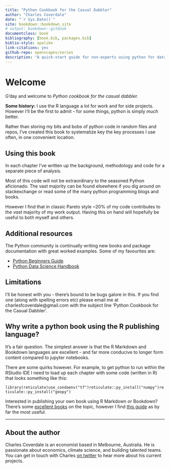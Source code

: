 ```yaml
---
title: "Python Cookbook for the Casual Dabbler"
author: "Charles Coverdale"
date: "`r Sys.Date()`"
site: bookdown::bookdown_site
# output: bookdown::gitbook
documentclass: book
bibliography: [book.bib, packages.bib]
biblio-style: apalike
link-citations: yes
github-repo: openscapes/series
description: "A quick-start guide for non-experts using python for data analysis."
---
```


# Welcome {#welcome}

G'day and welcome to *Python cookbook for the casual dabbler.*

**Some history:** I use the R language a lot for work and for side projects. However I'll be the first to admit - for some things, python is simply *much* better.

Rather than storing my bits and bobs of python code in random files and repos, I've created this book to systematize key the key processes I use often, in one convenient location.

##  Using this book

In each chapter I've written up the background, methodology and code for a separate piece of analysis.

Most of this code will not be extraordinary to the seasoned Python aficionado. The vast majority can be found elsewhere if you dig around on stackexchange or read some of the many python programming blogs and books.

However I find that in classic Pareto style \~20% of my code contributes to the *vast* majority of my work output. Having this on hand will hopefully be useful to both myself and others.

##  Additional resources

The Python community is continually writing new books and package documentation with great worked examples. Some of my favourites are:

-   [Python Beginners Guide](https://wiki.python.org/moin/BeginnersGuide/Programmers)
-   [Python Data Science Handbook](https://jakevdp.github.io/PythonDataScienceHandbook/)

## Limitations

I'll be honest with you - there's bound to be bugs galore in this. If you find one (along with spelling errors etc) please email me at charlesfcoverdale\@gmail.com with the subject line 'Python Cookbook for the Casual Dabbler'.\

## Why write a python book using the R publishing language?

It's a fair question. The simplest answer is that the R Markdown and Bookdown languages are excellent - and far more conducive to longer form content compared to jupyter notebooks.

There are some quirks however. For example, to get python to run within the RStudio IDE I need to load up each chapter with some code (written in R) that looks something like this:

`library(reticulate)use_condaenv("tf")reticulate::py_install("numpy")reticulate::py_install("geopy")`

Interested in publishing your own book using R Markdown or Bookdown? There's some [excellent books](https://bookdown.org/yihui/rmarkdown/) on the topic, however I find [this guide](https://jules32.github.io/bookdown-tutorial/setup.html#moving-forward) as by far the most useful.

------------------------------------------------------------------------

## About the author

Charles Coverdale is an economist based in Melbourne, Australia. He is passionate about economics, climate science, and building talented teams. You can get in touch with Charles [on twitter](https://twitter.com/cfcoverdale) to hear more about his current projects.
